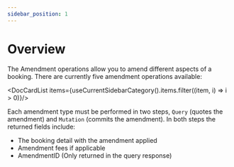 ```yaml
---
sidebar_position: 1
---
```


# Overview

The Amendment operations allow you to amend different aspects of a booking. There are currently five amendment operations available:


<DocCardList items={useCurrentSidebarCategory().items.filter((item, i) => i > 0)}/>

Each amendment type must be performed in two steps, `Query` (quotes the amendment) and `Mutation` (commits the amendment). In both steps the returned fields include:

* The booking detail with the amendment applied
* Amendment fees if applicable
* AmendmentID (Only returned in the query response)
